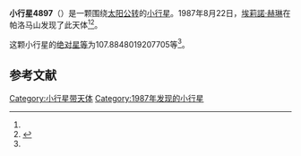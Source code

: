 {{Infobox planet
| bgcolour = #FFFFC0
| name = 4897 Tomhamilton
| symbol = 
| image = 
| caption = 
| discovery = yes
| discovery_ref = 
| discoverer = [[埃莉諾·赫琳|埃莉諾·赫琳]]
| discovery_site = [[帕洛马山|帕洛马山]] 
| discovered = 1987年8月22日
| designations = yes
| mp_name = 
| named_after = 
| alt_names = 1987 QD6/ 1971 QV1 / 1971 SB1 / 1990 BN1
| mp_category = [[主带小行星|主带小行星]]
| orbit_ref = <ref name="a">[http://ssd.jpl.nasa.gov/sbdb.cgi?sstr=4897 4897 Tomhamilton] {{Wayback|url=http://ssd.jpl.nasa.gov/sbdb.cgi?sstr=4897 |date=20210717062743 }}，小行星數據庫瀏覽器（JPL Small-Body Database Browser）－[[美国国家航空航天局|美国国家航空航天局]]喷气推进实验室</ref>
| epoch = 2456400.5 (2013年4月18日更新)
| aphelion = {{convert|3.43763912686922|AU|km|3|abbr=on|lk=out}}
| perihelion = {{convert|2.674824224585658|AU|km|3|abbr=on}}
| semimajor = {{convert|3.056231675727439|AU|km|3|abbr=on}}
| eccentricity = 0.124796642
| period = 1951.541701 [[日|日]]<br />5.34[[儒略年|儒略年]]
| avg_speed = 
| inclination = 11.06460266731811
| asc_node = 188.4863623708118
| mean_anomaly = 
| arg_peri = 107.8848019207705
| satellites = 
| physical_characteristics = yes
| dimensions = 
| mass = 
| density = 
| surface_grav = 
| escape_velocity = 
| sidereal_day = 
| axial_tilt = 
| pole_ecliptic_lat = 
| pole_ecliptic_lon = 
| albedo = 
| temperatures= 
| temp_name1 = 
| mean_temp_1 = 
| max_temp_1 = 
| temp_name2 = 
| max_temp_2 = 
| spectral_type = 
| abs_magnitude = 107.8848019207705
}}

'''小行星4897'''（{{lang-en|4897 Tomhamilton}}）是一颗围绕[[太阳|太阳]][[公转|公转]]的[[小行星|小行星]]。1987年8月22日，[[埃莉諾·赫琳|埃莉諾·赫琳]]在帕洛马山发现了此天体<ref name="a" /><ref>{{cite news|title=小行星列表|url=http://cfa-www.harvard.edu/iau/lists/NumberedMPs.txt|accessdate=2013-07-08|newspaper=哈佛大学|archive-date=2008-05-17|archive-url=https://web.archive.org/web/20080517010638/http://cfa-www.harvard.edu/iau/lists/NumberedMPs.txt|dead-url=no}}</ref>。

这颗小行星的[[绝对星等|绝对星等]]为107.8848019207705等<ref name="a" />。

==参考文献==
{{reflist}}
{{Minor Planet Number|[[小行星4896|小行星4896]]|[[小行星4898|小行星4898]]}}

{{小天体}}

[[Category:小行星带天体|Category:小行星带天体]]
[[Category:1987年发现的小行星|Category:1987年发现的小行星]]

{{asteroid-stub}}